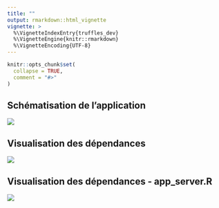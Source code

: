 ```yaml
---
title: ""
output: rmarkdown::html_vignette
vignette: >
  %\VignetteIndexEntry{truffles_dev}
  %\VignetteEngine{knitr::rmarkdown}
  %\VignetteEncoding{UTF-8}
---
```


```r
knitr::opts_chunk$set(
  collapse = TRUE,
  comment = "#>"
)
```

## Schématisation de l'application

![](../reference/figures/structure_app.png)

## Visualisation des dépendances

![](../reference/figures/pkgnet_global.png)


## Visualisation des dépendances - app_server.R

![](../reference/figures/pkgnet_app_server.png)
